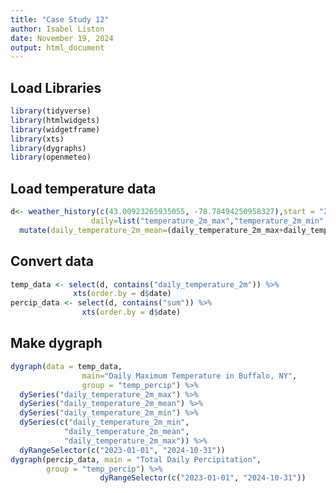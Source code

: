 ```yaml
---
title: "Case Study 12"
author: Isabel Liston
date: November 19, 2024
output: html_document
---
```


## Load Libraries

```r
library(tidyverse)
library(htmlwidgets)
library(widgetframe)
library(xts)
library(dygraphs)
library(openmeteo)
```

## Load temperature data

```r
d<- weather_history(c(43.00923265935055, -78.78494250958327),start = "2023-01-01",end=today(),
                  daily=list("temperature_2m_max","temperature_2m_min","precipitation_sum")) %>% 
  mutate(daily_temperature_2m_mean=(daily_temperature_2m_max+daily_temperature_2m_min)/2)
```

## Convert data

```r
temp_data <- select(d, contains("daily_temperature_2m")) %>%
              xts(order.by = d$date)
percip_data <- select(d, contains("sum")) %>%
                xts(order.by = d$date)
```

## Make dygraph

```r
dygraph(data = temp_data, 
                main="Daily Maximum Temperature in Buffalo, NY", 
                group = "temp_percip") %>%
  dySeries("daily_temperature_2m_max") %>%
  dySeries("daily_temperature_2m_mean") %>%
  dySeries("daily_temperature_2m_min") %>% 
  dySeries(c("daily_temperature_2m_min",
            "daily_temperature_2m_mean", 
            "daily_temperature_2m_max")) %>%
  dyRangeSelector(c("2023-01-01", "2024-10-31"))
dygraph(percip_data, main = "Total Daily Percipitation", 
        group = "temp_percip") %>%
                    dyRangeSelector(c("2023-01-01", "2024-10-31"))
```